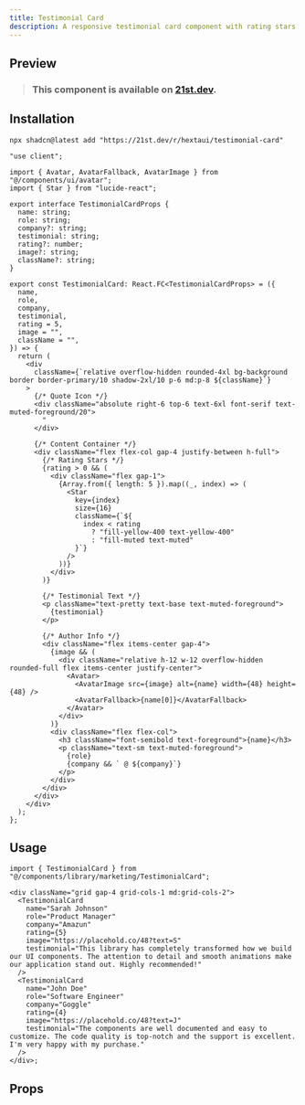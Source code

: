 ```yaml
---
title: Testimonial Card
description: A responsive testimonial card component with rating stars and author information.
---
```



## Preview

<PreviewContainer>
  <div className="grid gap-4 grid-cols-1 md:grid-cols-2">
    <TestimonialCard
      name="Sarah Johnson"
      role="Product Manager"
      company="Amazun"
      rating={5}
      image="https://placehold.co/48?text=S"
      testimonial="This library has completely transformed how we build our UI components. The attention to detail and smooth animations make our application stand out. Highly recommended!"
    />
    <TestimonialCard
      name="John Doe"
      role="Software Engineer"
      company="Goggle"
      rating={4}
      image="https://placehold.co/48?text=J"
      testimonial="The components are well documented and easy to customize. The code quality is top-notch and the support is excellent. I'm very happy with my purchase."
    />
  </div>
</PreviewContainer>

> ### This component is available on [21st.dev](https://tinyurl.com/3rmhk4nd).

## Installation

```package-install tab="CLI"
npx shadcn@latest add "https://21st.dev/r/hextaui/testimonial-card"
```

```tsx title="TestimonialCard.tsx" tab="Manually"
"use client";

import { Avatar, AvatarFallback, AvatarImage } from "@/components/ui/avatar";
import { Star } from "lucide-react";

export interface TestimonialCardProps {
  name: string;
  role: string;
  company?: string;
  testimonial: string;
  rating?: number;
  image?: string;
  className?: string;
}

export const TestimonialCard: React.FC<TestimonialCardProps> = ({
  name,
  role,
  company,
  testimonial,
  rating = 5,
  image = "",
  className = "",
}) => {
  return (
    <div
      className={`relative overflow-hidden rounded-4xl bg-background border border-primary/10 shadow-2xl/10 p-6 md:p-8 ${className}`}
    >
      {/* Quote Icon */}
      <div className="absolute right-6 top-6 text-6xl font-serif text-muted-foreground/20">
        "
      </div>

      {/* Content Container */}
      <div className="flex flex-col gap-4 justify-between h-full">
        {/* Rating Stars */}
        {rating > 0 && (
          <div className="flex gap-1">
            {Array.from({ length: 5 }).map((_, index) => (
              <Star
                key={index}
                size={16}
                className={`${
                  index < rating
                    ? "fill-yellow-400 text-yellow-400"
                    : "fill-muted text-muted"
                }`}
              />
            ))}
          </div>
        )}

        {/* Testimonial Text */}
        <p className="text-pretty text-base text-muted-foreground">
          {testimonial}
        </p>

        {/* Author Info */}
        <div className="flex items-center gap-4">
          {image && (
            <div className="relative h-12 w-12 overflow-hidden rounded-full flex items-center justify-center">
              <Avatar>
                <AvatarImage src={image} alt={name} width={48} height={48} />
                <AvatarFallback>{name[0]}</AvatarFallback>
              </Avatar>
            </div>
          )}
          <div className="flex flex-col">
            <h3 className="font-semibold text-foreground">{name}</h3>
            <p className="text-sm text-muted-foreground">
              {role}
              {company && ` @ ${company}`}
            </p>
          </div>
        </div>
      </div>
    </div>
  );
};
```

## Usage

```tsx
import { TestimonialCard } from "@/components/library/marketing/TestimonialCard";

<div className="grid gap-4 grid-cols-1 md:grid-cols-2">
  <TestimonialCard
    name="Sarah Johnson"
    role="Product Manager"
    company="Amazun"
    rating={5}
    image="https://placehold.co/48?text=S"
    testimonial="This library has completely transformed how we build our UI components. The attention to detail and smooth animations make our application stand out. Highly recommended!"
  />
  <TestimonialCard
    name="John Doe"
    role="Software Engineer"
    company="Goggle"
    rating={4}
    image="https://placehold.co/48?text=J"
    testimonial="The components are well documented and easy to customize. The code quality is top-notch and the support is excellent. I'm very happy with my purchase."
  />
</div>;
```

## Props

<AutoTypeTable
  path="./components/library/marketing/TestimonialCard.tsx"
  name="TestimonialCardProps"
/>
